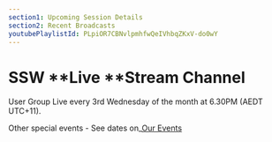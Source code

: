 ```yaml
---
section1: Upcoming Session Details
section2: Recent Broadcasts
youtubePlaylistId: PLpiOR7CBNvlpmhfwQeIVhbqZKxV-do0wY
---
```


# SSW **Live **Stream Channel

User Group Live every 3rd Wednesday of the month at 6.30PM (AEDT UTC+11).

Other special events - See dates on\_[Our Events](https://www.ssw.com.au/ssw/Events/)
